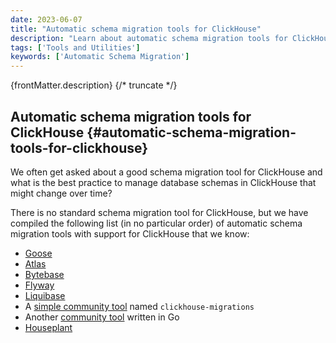 ```yaml
---
date: 2023-06-07
title: "Automatic schema migration tools for ClickHouse"
description: "Learn about automatic schema migration tools for ClickHouse and how to manage changing database schemas over time."
tags: ['Tools and Utilities']
keywords: ['Automatic Schema Migration']
---
```


{frontMatter.description}
{/* truncate */}

## Automatic schema migration tools for ClickHouse {#automatic-schema-migration-tools-for-clickhouse}

We often get asked about a good schema migration tool for ClickHouse and what is the best practice to manage database schemas in ClickHouse that might change over time? 

There is no standard schema migration tool for ClickHouse, but we have compiled the following list (in no particular order) of automatic schema migration tools with support for ClickHouse that we know:

- [Goose](https://github.com/pressly/goose)
- [Atlas](https://atlasgo.io/guides/clickhouse?utm_source=clickhouse&utm_term=knowledge)
- [Bytebase](https://www.bytebase.com/)
- [Flyway](https://documentation.red-gate.com/flyway/flyway-cli-and-api/supported-databases/clickhouse-database)
- [Liquibase](https://www.liquibase.com/)
- A [simple community tool](https://github.com/VVVi/clickhouse-migrations) named `clickhouse-migrations`
- Another [community tool](https://github.com/golang-migrate/migrate/tree/master/database/clickhouse) written in Go
- [Houseplant](https://houseplant.readthedocs.io)
